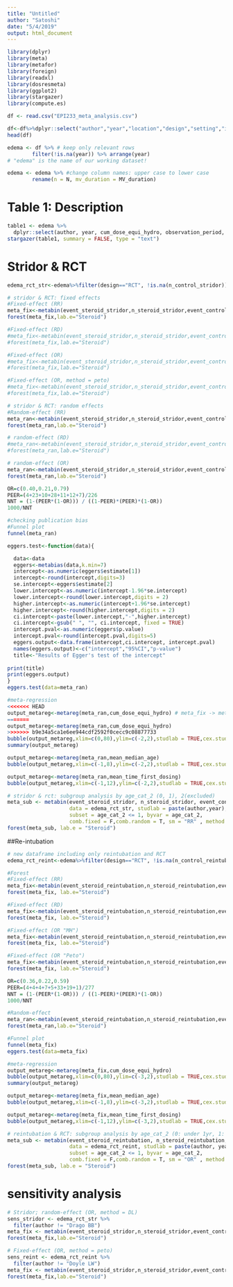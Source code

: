 ```yaml
---
title: "Untitled"
author: "Satoshi"
date: "5/4/2019"
output: html_document
---
```


```r
library(dplyr)
library(meta)
library(metafor)
library(foreign)
library(readxl)
library(dosresmeta)
library(ggplot2)
library(stargazer)
library(compute.es)
```

```r
df <- read.csv("EPI233_meta_analysis.csv")

df<-df%>%dplyr::select("author","year","location","design","setting","icu_type","age_cat","mean_median_age","age_cat_2","N","male","MV_duration","steroid","cum_dose_equi_hydro","mean_time_first_dosing","observation_period","n_control_gibleed","event_control_gibleed","n_steroid_gibleed","event_steroid_gibleed","n_control_hyperglycemia","event_control_hyperglycemia","n_steroid_hyperglycemia","event_steroid_hyperglycemia","n_control_stridor","event_control_stridor","n_steroid_stridor","event_steroid_stridor","n_control_reintubation","event_control_reintubation","n_steroid_reintubation","event_steroid_reintubation")
head(df)

edema <- df %>% # keep only relevant rows
        filter(!is.na(year)) %>% arrange(year)
# "edema" is the name of our working dataset!

edema <- edema %>% #change column names: upper case to lower case
        rename(n = N, mv_duration = MV_duration) 
```

# Table 1: Description
```r
table1 <- edema %>%
  dplyr::select(author, year, cum_dose_equi_hydro, observation_period, mean_time_first_dosing)
stargazer(table1, summary = FALSE, type = "text")
```

# Stridor & RCT
```r
edema_rct_str<-edema%>%filter(design=="RCT", !is.na(n_control_stridor))
```

```r
# stridor & RCT: fixed effects
#Fixed-effect (RR)
meta_fix<-metabin(event_steroid_stridor,n_steroid_stridor,event_control_stridor,n_control_stridor,data=edema_rct_str,studlab=paste(author,year),comb.fixed=T,comb.random=F,sm="RR")
forest(meta_fix,lab.e="Steroid")

#Fixed-effect (RD)
#meta_fix<-metabin(event_steroid_stridor,n_steroid_stridor,event_control_stridor,n_control_stridor,data=edema_rct_str,studlab=paste(author,year),comb.fixed=T,comb.random=F,sm="RD")
#forest(meta_fix,lab.e="Steroid")

#Fixed-effect (OR)
#meta_fix<-metabin(event_steroid_stridor,n_steroid_stridor,event_control_stridor,n_control_stridor,data=edema_rct_str,studlab=paste(author,year),comb.fixed=T,comb.random=F,sm="OR",method = "MH")
#forest(meta_fix,lab.e="Steroid")

#Fixed-effect (OR, method = peto)
#meta_fix<-metabin(event_steroid_stridor,n_steroid_stridor,event_control_stridor,n_control_stridor,data=edema_rct_str,studlab=paste(author,year),comb.fixed=T,comb.random=F,sm="OR", methods = "Peto")
#forest(meta_fix,lab.e="Steroid")
```

```r
# stridor & RCT: random effects
#Random-effect (RR)
meta_ran<-metabin(event_steroid_stridor,n_steroid_stridor,event_control_stridor,n_control_stridor,data=edema_rct_str,studlab=paste(author,year),comb.fixed=F,comb.random=T,sm="RR",method.tau = "DL")
forest(meta_ran,lab.e="Steroid")

# random-effect (RD)
#meta_ran<-metabin(event_steroid_stridor,n_steroid_stridor,event_control_stridor,n_control_stridor,data=edema_rct_str,studlab=paste(author,year),comb.fixed=F,comb.random=T,sm="RD",method.tau = "EB")
#forest(meta_ran,lab.e="Steroid")

# random-effect (OR)
meta_ran<-metabin(event_steroid_stridor,n_steroid_stridor,event_control_stridor,n_control_stridor,data=edema_rct_str,studlab=paste(author,year),comb.fixed=F,comb.random=T,sm="OR",method.tau = "DL")
forest(meta_ran,lab.e="Steroid")

OR=c(0.40,0.21,0.79)
PEER=(4+23+10+28+11+12+7)/226
NNT = (1-(PEER*(1-OR))) / ((1-PEER)*(PEER)*(1-OR))
1000/NNT
```

```r
#checking publication bias
#Funnel plot
funnel(meta_ran)

eggers.test<-function(data){

  data<-data
  eggers<-metabias(data,k.min=7)
  intercept<-as.numeric(eggers$estimate[1])
  intercept<-round(intercept,digits=3)
  se.intercept<-eggers$estimate[2]
  lower.intercept<-as.numeric(intercept-1.96*se.intercept)
  lower.intercept<-round(lower.intercept,digits = 2)
  higher.intercept<-as.numeric(intercept+1.96*se.intercept)
  higher.intercept<-round(higher.intercept,digits = 2)
  ci.intercept<-paste(lower.intercept,"-",higher.intercept)
  ci.intercept<-gsub(" ", "", ci.intercept, fixed = TRUE)
  intercept.pval<-as.numeric(eggers$p.value)
  intercept.pval<-round(intercept.pval,digits=5)
  eggers.output<-data.frame(intercept,ci.intercept, intercept.pval)
  names(eggers.output)<-c("intercept","95%CI","p-value")
  title<-"Results of Egger's test of the intercept"
  
print(title)
print(eggers.output)
}
eggers.test(data=meta_ran)

```

```r
#meta-regression
<<<<<<< HEAD
output_metareg<-metareg(meta_ran,cum_dose_equi_hydro) # meta_fix -> meta_ran (RR)
=======
output_metareg<-metareg(meta_ran,cum_dose_equi_hydro)
>>>>>>> b9e34a5ca1e6ee944cdf2592f0cecc9c08877733
bubble(output_metareg,xlim=c(0,80),ylim=c(-2,2),studlab = TRUE,cex.studlab=0.6,pos=3)
summary(output_metareg)

output_metareg<-metareg(meta_ran,mean_median_age)
bubble(output_metareg,xlim=c(-1,8),ylim=c(-2,2),studlab = TRUE,cex.studlab=0.6,pos=3)

output_metareg<-metareg(meta_ran,mean_time_first_dosing)
bubble(output_metareg,xlim=c(-1,12),ylim=c(-2,2),studlab = TRUE,cex.studlab=0.6,pos=3)
```

```r
# stridor & rct: subgroup analysis by age_cat_2 (0, 1), 2(excluded)
meta_sub <- metabin(event_steroid_stridor, n_steroid_stridor, event_control_stridor, n_control_stridor, 
                    data = edema_rct_str, studlab = paste(author,year), 
                    subset = age_cat_2 <= 1, byvar = age_cat_2, 
                    comb.fixed = F,comb.random = T, sm = "RR" , method.tau = "DL")
forest(meta_sub, lab.e = "Steroid")
```

##Re-intubation
```r
# new dataframe including only reintubation and RCT
edema_rct_reint<-edema%>%filter(design=="RCT", !is.na(n_control_reintubation))
```

```r
#Forest
#Fixed-effect (RR)
meta_fix<-metabin(event_steroid_reintubation,n_steroid_reintubation,event_control_reintubation,n_control_reintubation,data=edema_rct_reint,studlab=paste(author,year),comb.fixed=T,comb.random=F,sm="RR")
forest(meta_fix, lab.e="Steroid")

#Fixed-effect (RD)
meta_fix<-metabin(event_steroid_reintubation,n_steroid_reintubation,event_control_reintubation,n_control_reintubation,data=edema_rct_reint,studlab=paste(author,year),comb.fixed=T,comb.random=F,sm="RD")
forest(meta_fix, lab.e="Steroid")

#Fixed-effect (OR "MH")
meta_fix<-metabin(event_steroid_reintubation,n_steroid_reintubation,event_control_reintubation,n_control_reintubation,data=edema_rct_reint,studlab=paste(author,year),comb.fixed=T,comb.random=F,sm="OR", method = "MH")
forest(meta_fix, lab.e="Steroid")

#Fixed-effect (OR "Peto")
meta_fix<-metabin(event_steroid_reintubation,n_steroid_reintubation,event_control_reintubation,n_control_reintubation,data=edema_rct_reint,studlab=paste(author,year),comb.fixed=T,comb.random=F,sm="OR", method = "Peto")
forest(meta_fix, lab.e="Steroid")

OR=c(0.36,0.22,0.59)
PEER=(4+4+4+7+5+33+19+1)/277
NNT = (1-(PEER*(1-OR))) / ((1-PEER)*(PEER)*(1-OR))
1000/NNT
```

```r
#Random-effect
meta_ran<-metabin(event_steroid_reintubation,n_steroid_reintubation,event_control_reintubation,n_control_reintubation,data=edema_rct_reint,studlab=paste(author),comb.fixed=F,comb.random=T,sm="RR",method.tau = "EB")
forest(meta_ran,lab.e="Steroid")
```

```r
#Funnel plot
funnel(meta_fix)
eggers.test(data=meta_fix)
```

```r
#meta-regression
output_metareg<-metareg(meta_fix,cum_dose_equi_hydro)
bubble(output_metareg,xlim=c(0,80),ylim=c(-3,2),studlab = TRUE,cex.studlab=0.6,pos=3)
summary(output_metareg)

output_metareg<-metareg(meta_fix,mean_median_age)
bubble(output_metareg,xlim=c(-1,8),ylim=c(-3,2),studlab = TRUE,cex.studlab=0.6,pos=3)

output_metareg<-metareg(meta_fix,mean_time_first_dosing)
bubble(output_metareg,xlim=c(-1,12),ylim=c(-3,2),studlab = TRUE,cex.studlab=0.6,pos=3)
```

```r
# reintubation & RCT: subgroup analysis by age_cat_2 (0: under 1yr, 1: older than 1 yr), 2(excluded)
meta_sub <- metabin(event_steroid_reintubation, n_steroid_reintubation, event_control_reintubation, n_control_reintubation, 
                    data = edema_rct_reint, studlab = paste(author, year), 
                    subset = age_cat_2 <= 1, byvar = age_cat_2, 
                    comb.fixed = F,comb.random = T, sm = "OR" , method = "Peto")
forest(meta_sub, lab.e = "Steroid")
```


# sensitivity analysis
```r
# Stridor; random-effect (OR, method = DL)
sens_stridor <- edema_rct_str %>%
  filter(author != "Drago BB")
meta_fix <- metabin(event_steroid_stridor,n_steroid_stridor,event_control_stridor,n_control_stridor,data=sens_stridor,studlab=paste(author,year),comb.fixed=F,comb.random=T,sm="OR", methods = "DL")
forest(meta_fix,lab.e="Steroid")
```

```r
# Fixed-effect (OR, method = peto)
sens_reint <- edema_rct_reint %>%
  filter(author != "Doyle LW")
meta_fix <- metabin(event_steroid_stridor,n_steroid_stridor,event_control_stridor,n_control_stridor,data=sens_reint,studlab=paste(author,year),comb.fixed=T,comb.random=F,sm="OR", methods = "Peto")
forest(meta_fix,lab.e="Steroid")
```

